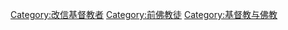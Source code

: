 [[Category:改信基督教者|Category:改信基督教者]]
[[Category:前佛教徒|Category:前佛教徒]]
[[Category:基督教与佛教|Category:基督教与佛教]]